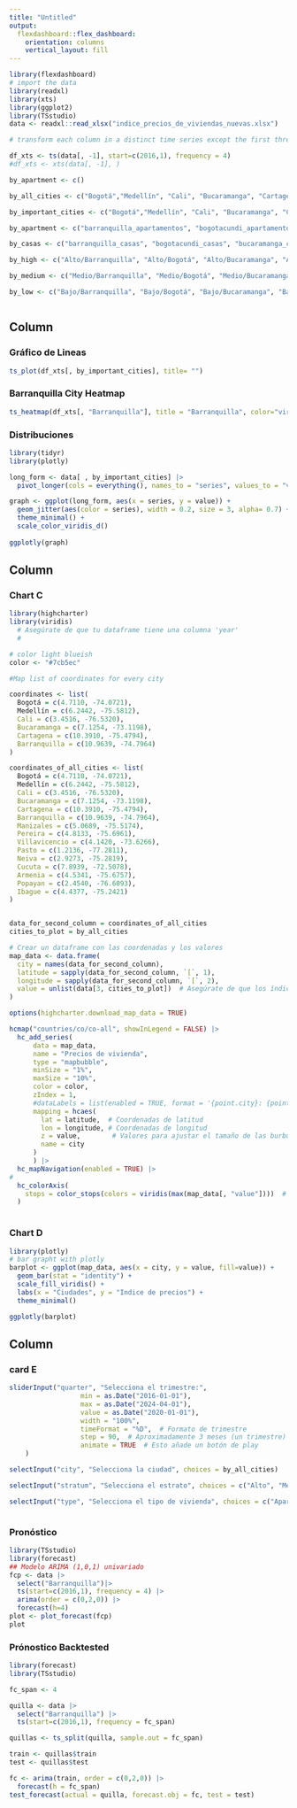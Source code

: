```yaml
---
title: "Untitled"
output: 
  flexdashboard::flex_dashboard:
    orientation: columns
    vertical_layout: fill
---
```


```r
library(flexdashboard)
# import the data
library(readxl)
library(xts)
library(ggplot2)
library(TSstudio)
data <- readxl::read_xlsx("indice_precios_de_viviendas_nuevas.xlsx")

# transform each column in a distinct time series except the first three columns

df_xts <- ts(data[, -1], start=c(2016,1), frequency = 4)
#df_xts <- xts(data[, -1], )

by_apartment <- c()

by_all_cities <- c("Bogotá","Medellín", "Cali", "Bucaramanga", "Cartagena", "Barranquilla", "Manizales", "Pereira", "Villavicencio", "Pasto", "Neiva", "Cucuta", "Armenia", "Popayan", "Ibague")

by_important_cities <- c("Bogotá","Medellín", "Cali", "Bucaramanga", "Cartagena",  "Barranquilla")

by_apartment <- c("barranquilla_apartamentos", "bogotacundi_apartamentos", "bucaramanga_apartamentos", "cali_apartamentos", "cartagena_apartamentos", "medellin_apartamentos")

by_casas <- c("barranquilla_casas", "bogotacundi_casas", "bucaramanga_casas", "cali_casas", "cartagena_casas", "medellin_casas")

by_high <- c("Alto/Barranquilla", "Alto/Bogotá", "Alto/Bucaramanga", "Alto/Cali", "Alto/Cartagena", "Alto/Medellín")

by_medium <- c("Medio/Barranquilla", "Medio/Bogotá", "Medio/Bucaramanga", "Medio/Cali", "Medio/Cartagena", "Medio/Medellín")

by_low <- c("Bajo/Barranquilla", "Bajo/Bogotá", "Bajo/Bucaramanga", "Bajo/Cali", "Bajo/Cartagena", "Bajo/Medellín")



```




Column 
-----------------------------------------------------------------------

### Gráfico de Lineas

```r
ts_plot(df_xts[, by_important_cities], title= "")

```

### Barranquilla City Heatmap
```r
ts_heatmap(df_xts[, "Barranquilla"], title = "Barranquilla", color="viridis")

```

### Distribuciones
```r
library(tidyr)
library(plotly)

long_form <- data[ , by_important_cities] |>
  pivot_longer(cols = everything(), names_to = "series", values_to = "value")

graph <- ggplot(long_form, aes(x = series, y = value)) + 
  geom_jitter(aes(color = series), width = 0.2, size = 3, alpha= 0.7) +
  theme_minimal() +
  scale_color_viridis_d()
  
ggplotly(graph)

```

Column {data-width=650}
-----------------------------------------------------------------------


### Chart C


```r
library(highcharter)
library(viridis)
  # Asegúrate de que tu dataframe tiene una columna 'year'
  # 

# color light blueish
color <- "#7cb5ec"

#Map list of coordinates for every city

coordinates <- list(
  Bogotá = c(4.7110, -74.0721),
  Medellín = c(6.2442, -75.5812),
  Cali = c(3.4516, -76.5320),
  Bucaramanga = c(7.1254, -73.1198),
  Cartagena = c(10.3910, -75.4794),
  Barranquilla = c(10.9639, -74.7964)
)

coordinates_of_all_cities <- list(
  Bogotá = c(4.7110, -74.0721),
  Medellín = c(6.2442, -75.5812),
  Cali = c(3.4516, -76.5320),
  Bucaramanga = c(7.1254, -73.1198),
  Cartagena = c(10.3910, -75.4794),
  Barranquilla = c(10.9639, -74.7964),
  Manizales = c(5.0689, -75.5174),
  Pereira = c(4.8133, -75.6961),
  Villavicencio = c(4.1420, -73.6266),
  Pasto = c(1.2136, -77.2811),
  Neiva = c(2.9273, -75.2819),
  Cucuta = c(7.8939, -72.5078),
  Armenia = c(4.5341, -75.6757),
  Popayan = c(2.4540, -76.6093),
  Ibague = c(4.4377, -75.2421)
)


data_for_second_column = coordinates_of_all_cities
cities_to_plot = by_all_cities

# Crear un dataframe con las coordenadas y los valores
map_data <- data.frame(
  city = names(data_for_second_column),
  latitude = sapply(data_for_second_column, `[`, 1),
  longitude = sapply(data_for_second_column, `[`, 2),
  value = unlist(data[3, cities_to_plot])  # Asegúrate de que los índices se alinean correctamente
)

options(highcharter.download_map_data = TRUE)

hcmap("countries/co/co-all", showInLegend = FALSE) |> 
  hc_add_series(
      data = map_data,
      name = "Precios de vivienda",  
      type = "mapbubble",
      minSize = "1%",
      maxSize = "10%",
      color = color,
      zIndex = 1,
      #dataLabels = list(enabled = TRUE, format = '{point.city}: {point.value}'),
      mapping = hcaes(
        lat = latitude,  # Coordenadas de latitud
        lon = longitude, # Coordenadas de longitud
        z = value,        # Valores para ajustar el tamaño de las burbujas
        name = city
      )
      ) |> 
  hc_mapNavigation(enabled = TRUE) |>
#
  hc_colorAxis(
    stops = color_stops(colors = viridis(max(map_data[, "value"])))  # Define la escala de colores Viridis
  ) 
  
```

### Chart D {data-height=225}


```r
library(plotly)
# bar grapht with plotly
barplot <- ggplot(map_data, aes(x = city, y = value, fill=value)) +
  geom_bar(stat = "identity") +
  scale_fill_viridis() +
  labs(x = "Ciudades", y = "Indice de precios") +
  theme_minimal() 

ggplotly(barplot)
```



Column 
-----------------------------------------------------------------------

### card E 

```r
sliderInput("quarter", "Selecciona el trimestre:",
                  min = as.Date("2016-01-01"),
                  max = as.Date("2024-04-01"),
                  value = as.Date("2020-01-01"),
                  width = "100%",
                  timeFormat = "%D",  # Formato de trimestre
                  step = 90,  # Aproximadamente 3 meses (un trimestre)
                  animate = TRUE  # Esto añade un botón de play
    )
```
```r
selectInput("city", "Selecciona la ciudad", choices = by_all_cities)
```

```r
selectInput("stratum", "Selecciona el estrato", choices = c("Alto", "Medio", "Bajo"))
```

```r
selectInput("type", "Selecciona el tipo de vivienda", choices = c("Apartamentos", "Casas"))
```
```r

```
### Pronóstico

```r
library(TSstudio)
library(forecast)
## Modelo ARIMA (1,0,1) univariado
fcp <- data |> 
  select("Barranquilla")|>
  ts(start=c(2016,1), frequency = 4) |> 
  arima(order = c(0,2,0)) |> 
  forecast(h=4)
plot <- plot_forecast(fcp)
plot
```

### Prónostico Backtested
```r
library(forecast)
library(TSstudio)

fc_span <- 4

quilla <- data |>
  select("Barranquilla") |>
  ts(start=c(2016,1), frequency = fc_span)

quillas <- ts_split(quilla, sample.out = fc_span)

train <- quillas$train
test <- quillas$test

fc <- arima(train, order = c(0,2,0)) |>
  forecast(h = fc_span)
test_forecast(actual = quilla, forecast.obj = fc, test = test)

```